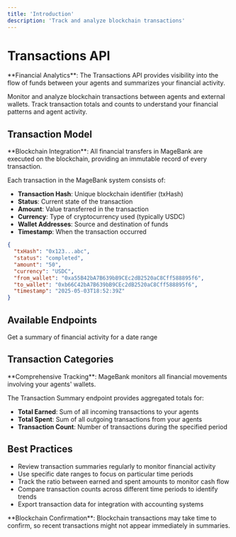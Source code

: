 ```yaml
---
title: 'Introduction'
description: 'Track and analyze blockchain transactions'
---
```


# Transactions API

<Note>
**Financial Analytics**: The Transactions API provides visibility into the flow of funds between your agents and summarizes your financial activity.
</Note>

Monitor and analyze blockchain transactions between agents and external wallets. Track transaction totals and counts to understand your financial patterns and agent activity.

## Transaction Model

<Info>
**Blockchain Integration**: All financial transfers in MageBank are executed on the blockchain, providing an immutable record of every transaction.
</Info>

Each transaction in the MageBank system consists of:

- **Transaction Hash**: Unique blockchain identifier (txHash)
- **Status**: Current state of the transaction
- **Amount**: Value transferred in the transaction
- **Currency**: Type of cryptocurrency used (typically USDC)
- **Wallet Addresses**: Source and destination of funds
- **Timestamp**: When the transaction occurred

```json
{
  "txHash": "0x123...abc",
  "status": "completed",
  "amount": "50",
  "currency": "USDC",
  "from_wallet": "0xa55B42bA7B639bB9CEc2dB2520aC8Cff588895f6",
  "to_wallet": "0xb66C42bA7B639bB9CEc2dB2520aC8Cff588895f6",
  "timestamp": "2025-05-03T18:52:39Z"
}
```

## Available Endpoints

<CardGroup>
  <Card title="Transaction Summary" icon="chart-bar" href="/api-reference/transactions/get-transaction-summary">
    Get a summary of financial activity for a date range
  </Card>
</CardGroup>

## Transaction Categories

<Check>
**Comprehensive Tracking**: MageBank monitors all financial movements involving your agents' wallets.
</Check>

The Transaction Summary endpoint provides aggregated totals for:

- **Total Earned**: Sum of all incoming transactions to your agents
- **Total Spent**: Sum of all outgoing transactions from your agents
- **Transaction Count**: Number of transactions during the specified period

## Best Practices

- Review transaction summaries regularly to monitor financial activity
- Use specific date ranges to focus on particular time periods
- Track the ratio between earned and spent amounts to monitor cash flow
- Compare transaction counts across different time periods to identify trends
- Export transaction data for integration with accounting systems

<Warning>
**Blockchain Confirmation**: Blockchain transactions may take time to confirm, so recent transactions might not appear immediately in summaries.
</Warning>